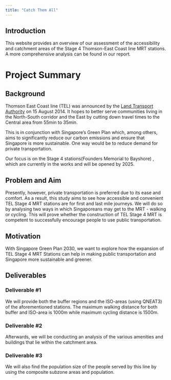 ```yaml
---
title: "Catch Them All"
---
```


::: {.callout-note appearance="minimal"}
## Introduction

This website provides an overview of our assessment of the accessibility and catchment areas of the Stage 4 Thomson-East Coast line MRT stations. A more comprehensive analysis can be found in our report*.*
:::

# Project Summary

## Background

Thomson East Coast line (TEL) was announced by the [Land Transport Authority](https://www.lta.gov.sg/content/ltagov/en/upcoming_projects/rail_expansion/thomson_east_coast_line.html) on 15 August 2014. It hopes to better serve communities living in the North-South corridor and the East by cutting down travel times to the Central area from 55min to 35min.

This is in conjunction with Singapore's Green Plan which, among others, aims to significantly reduce our carbon emissions and ensure that Singapore is more sustainable. One way would be to reduce demand for private transportation.

Our focus is on the Stage 4 stations(Founders Memorial to Bayshore) , which are currently in the works and will be opened by 2025.

## Problem and Aim

Presently, however, private transportation is preferred due to its ease and comfort. As a result, this study aims to see how accessible and convenient TEL Stage 4 MRT stations are for first and last mile journeys. We will do so by analysing two ways in which Singaporeans may get to the MRT - walking or cycling. This will prove whether the construction of TEL Stage 4 MRT is competent to successfully encourage people to use public transportation.

## Motivation

With Singapore Green Plan 2030, we want to explore how the expansion of TEL Stage 4 MRT Stations can help in making public transportation and Singapore more sustainable and greener.

## Deliverables

### Deliverable #1

We will provide both the buffer regions and the ISO-areas (using QNEAT3) of the aforementioned stations. The maximum walking distance for both buffer and ISO-area is 1000m while maximum cycling distance is 1500m.

### Deliverable #2

Afterwards, we will be conducting an analysis of the various amenities and buildings that lie within the catchment area.

### Deliverable #3

We will also find the population size of the people served by this line by using the composite subzone areas and population.
